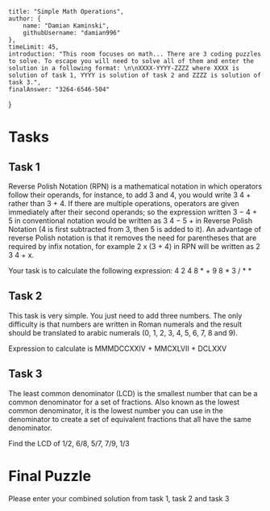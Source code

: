     title: "Simple Math Operations",
    author: {
        name: "Damian Kaminski",
        githubUsername: "damian996"
    },
    timeLimit: 45,
    introduction: "This room focuses on math... There are 3 coding puzzles to solve. To escape you will need to solve all of them and enter the solution in a following format: \n\nXXXX-YYYY-ZZZZ where XXXX is solution of task 1, YYYY is solution of task 2 and ZZZZ is solution of task 3.",
    finalAnswer: "3264-6546-504"
}

# Tasks

## Task 1
Reverse Polish Notation (RPN) is a mathematical notation in which operators follow their operands, for instance, to add 3 and 4, you would write 3 4 + rather than 3 + 4. If there are multiple operations, operators are given immediately after their second operands; so the expression written 3 − 4 + 5 in conventional notation would be written as 3 4 − 5 + in Reverse Polish Notation (4 is first subtracted from 3, then 5 is added to it). An advantage of reverse Polish notation is that it removes the need for parentheses that are required by infix notation, for example 2 x (3 + 4) in RPN will be written as 2 3 4 + x. 

Your task is to calculate the following expression: 4 2 4 8 * + 9 8 * 3 / * * 

## Task 2
This task is very simple. You just need to add three numbers. The only difficulty is that numbers are written in Roman numerals and the result should be translated to arabic numerals (0, 1, 2, 3, 4, 5, 6, 7, 8 and 9). 

Expression to calculate is MMMDCCXXIV + MMCXLVII + DCLXXV

## Task 3
The least common denominator (LCD) is the smallest number that can be a common denominator for a set of fractions. Also known as the lowest common denominator, it is the lowest number you can use in the denominator to create a set of equivalent fractions that all have the same denominator. 

Find the LCD of 1/2, 6/8, 5/7, 7/9, 1/3

# Final Puzzle
Please enter your combined solution from task 1, task 2 and task 3